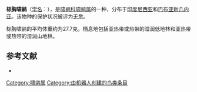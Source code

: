 {{Speciesbox
| name = 棕胸啸鹟
| image = 
| status = LC | status_system = IUCN3.1
| genus = Pachycephala
| species = hyperythra
| authority = Salvadori, 1875
| range_map = 
}}

'''棕胸啸鹟'''（[[学名|学名]]：{{lang|la|''Pachycephala hyperythra''}}），是[[啸鹟科|啸鹟科]][[啸鹟属|啸鹟属]]的一种，分布于[[印度尼西亚|印度尼西亚]]和[[巴布亚新几内亚|巴布亚新几内亚]]。该物种的保护状况被评为[[无危|无危]]。

棕胸啸鹟的平均体重约为27.7克。栖息地包括亚热带或热带的湿润低地林和亚热带或热带的湿润山地林。

== 参考文献 ==
*{{cite web|url=http://www.birdlife.org/datazone/speciesfactsheet.php?id=5643&m=0|title=Pachycephala hyperythra|publisher=[[国际鸟盟|BirdLife.org]]|accessdate=2011-06-27|archive-date=2016-03-04|archive-url=https://web.archive.org/web/20160304234000/http://www.birdlife.org/datazone/speciesfactsheet.php?id=5643&m=0|dead-url=no}}
{{Taxonbar|from=Q2667631}}

[[Category:啸鹟属|Category:啸鹟属]]
[[Category:由机器人创建的鸟类条目|Category:由机器人创建的鸟类条目]]